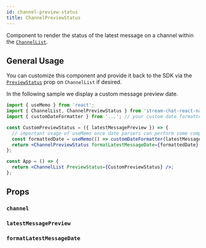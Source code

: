 ```yaml
---
id: channel-preview-status
title: ChannelPreviewStatus
---
```



Component to render the status of the latest message on a channel within the [`ChannelList`](../core-components/channel-list.mdx).

## General Usage

You can customize this component and provide it back to the SDK via the [`PreviewStatus`](../core-components/channel-list.mdx#previewstatus) prop on `ChannelList` if desired.

<!-- Added the following phrase so users can search for "custom message date" and find this component once it defaults to rendering the last message date  -->

In the following sample we display a custom message preview date.

<!-- Added the comment about useMemo because one of our sample projects had a perf problem related to this exact case  -->

```jsx
import { useMemo } from 'react';
import { ChannelList, ChannelPreviewStatus } from 'stream-chat-react-native';
import { customDateFormatter } from '...'; // your custom date formatter

const CustomPreviewStatus = ({ latestMessagePreview }) => {
  // important usage of useMemo once date parsers can perform some computation when re-rendering.
  const formattedDate = useMemo(() => customDateFormatter(latestMessagePreview), [latestMessagePreview]);
  return <ChannelPreviewStatus formatLatestMessageDate={formattedDate} />;
};

const App = () => {
  return <ChannelList PreviewStatus={CustomPreviewStatus} />;
};
```

## Props

### `channel`

<Channel />

### `latestMessagePreview`

<LatestMessagePreview />

### `formatLatestMessageDate`

<FormatLatestMessageDate />
